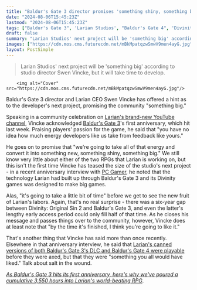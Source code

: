 ```yaml
---
title: "Baldur's Gate 3 director promises 'something shiny, something big' for Larian's next RPG: 'It's going to take a little bit of time, but ... I think you're going to like it'"
date: "2024-08-06T15:45:23Z"
lastmod: "2024-08-06T15:45:23Z"
tags: ["Baldur's Gate 3", 'Larian Studios', "Baldur's Gate 4", 'Divinity: Original Sin 2', 'RPG']
draft: false
summary: "Larian Studios' next project will be 'something big' according to studio director Swen Vincke, but it will take time to develop."
images: ["https://cdn.mos.cms.futurecdn.net/mBkMpatqzwSmwV9men4ayG.jpg"]
layout: PostSimple
---
```

> Larian Studios' next project will be 'something big' according to studio director Swen Vincke, but it will take time to develop.


        <img alt="Cover" src="https://cdn.mos.cms.futurecdn.net/mBkMpatqzwSmwV9men4ayG.jpg"/>
        
Baldur's Gate 3 director and Larian CEO Swen Vincke has offered a hint as to the developer's next project, promising the community "something big."

Speaking in a community celebration on [Larian's brand-new YouTube channel](https://www.gamesradar.com/games/baldur-s-gate/baldurs-gate-3-publishing-director-has-rpg-fans-wrapped-around-his-finger-as-he-teases-that-larian-wont-be-putting-easter-eggs-in-any-of-our-videos-until-we-do/), Vincke acknowledged [Baldur's Gate 3](https://www.gamesradar.com/baldurs-gate-3-guide/)'s first anniversary, which hit last week. Praising players' passion for the game, he said that "you have no idea how much energy developers like us take from feedback like yours."

He goes on to promise that "we're going to take all of that energy and convert it into something new, something shiny, something big." We still know very little about either of the two RPGs that Larian is working on, but this isn't the first time Vincke has teased the size of the studio's next project - in a recent anniversary interview with [PC Gamer](https://www.pcgamer.com/games/baldurs-gate/i-call-it-chaos-at-scale-for-the-first-anniversary-of-baldurs-gate-3-we-spoke-exclusively-to-swen-vincke-about-the-past-present-and-future-of-larian-studios/), he noted that the technology Larian had built up through Baldur's Gate 3 and its Divinity games was designed to make big games.

Alas, "it's going to take a little bit of time" before we get to see the new fruit of Larian's labors. Again, that's no real surprise - there was a six-year gap between Divinity: Original Sin 2 and Baldur's Gate 3, and even the latter's lengthy early access period could only fill half of that time. As he closes his message and passes things over to the community, however, Vincke does at least note that "by the time it's finished, I think you're going to like it."

That's another thing that Vincke has said more than once recently. Elsewhere in that anniversary interview, he said that [Larian's canned versions of both Baldur's Gate 3's DLC and Baldur's Gate 4 were playable](https://www.gamesradar.com/games/baldur-s-gate/the-scrapped-baldurs-gate-3-add-on-was-playable-when-larian-canned-it-and-director-swen-vincke-has-some-salt-for-the-wound-its-something-you-all-would-have-liked/) before they were axed, but that they were "something you all would have liked." Talk about salt in the wound.

[<em>As Baldur's Gate 3 hits its first anniversary, here's why we've poured a cumulative 3,550 hours into Larian's world-beating RPG</em>](https://www.gamesradar.com/games/baldur-s-gate/as-baldurs-gate-3-hits-its-first-anniversary-heres-why-weve-poured-a-cumulative-3550-hours-into-larians-world-beating-rpg/).
        